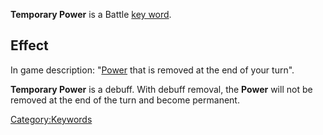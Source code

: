 '''Temporary Power''' is a Battle [[Key Words|key word]].

==Effect==
In game description: "[[Power]] that is removed at the end of your turn".

'''Temporary Power''' is a debuff. With debuff removal, the '''Power''' will not be removed at the end of the turn and become permanent.


[[Category:Keywords]]